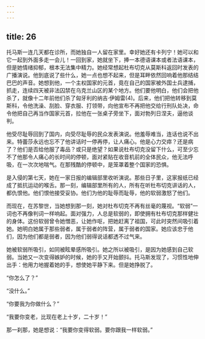 ```yaml
---
---
---
```

title: 26
---




托马斯一连几天都在诊所，而她独自一人留在家里。幸好她还有卡列宁！她可以和它一起到外面多走一会儿！一回到家，她就坐下，捧一本德语课本或者法语课本，但是她情绪抑郁，根本无法集中精力。她经常想起杜布切克从莫斯科返回时发表的广播演说。他到底说了些什么，她一点也想不起来，但是耳畔依然回响着他那结结巴巴的声音。她想到他，一个主权国家的元首，竟在自己的国家被外国士兵逮捕，抓走，连续四天被非法囚禁在乌克兰山区的某个地方。他们要他明白，他们会把他杀了，就像十二年前他们杀了匈牙利的纳吉·伊姆雷(4)。后来，他们把他转移到莫斯科，令他洗澡、刮脸、穿衣服、打领带，向他宣布不再把他交给行刑队处决，命令他把自己再当作国家元首，拉他在一张桌子旁坐下，面对勃列日涅夫，逼他谈判。

他受尽耻辱回到了国内，向受尽耻辱的民众发表演说。他羞辱难当，连话也说不出来。特蕾莎永远也忘不了他讲话时一停再停，让人痛心。他是心力交瘁？还是病了？他们是否给他服了毒品？或只是绝望？如果说杜布切克没留下什么，可至少忘不了他那令人痛心的长时间的停顿，面对紧贴在收音机前的全体民众，他无法呼吸，在一次次地喘气。在那残酷的停顿中，是笼罩着整个国家的恐惧。

是入侵的第七天，她在一家日报的编辑部里收听演说。那些日子里，这家报纸已经成了抵抗运动的喉舌。那一刻，编辑部里所有的人，所有在听杜布切克讲话的人，都仇恨他。他们恨他接受妥协。他们为他的耻辱而耻辱，他的软弱激怒了他们。

而现在，在苏黎世，当她想到那一刻，她对杜布切克不再有丝毫的蔑视。“软弱”一词也不再像判词一样响起。面对强力，人总是软弱的，即使拥有杜布切克那样健壮的身体。这份软弱曾令她憎恶，让她作呕，把她赶离了祖国，可此时突然间吸引着她。她明白她属于那些弱者，属于弱者的阵营，属于弱者的国家。她应该忠于他们，因为他们都是弱者，因为他们弱得说话都透不过气来。

她被软弱所吸引，如同被眩晕感所吸引。她之所以被吸引，是因为她感到自己软弱。当她又一次变得嫉妒的时候，她的手又开始颤抖。托马斯发现了，习惯性地伸出手：他用力地握着她的手，想使她平静下来。但是她挣脱了。

“你怎么了？”

“没什么。”

“你要我为你做什么？”

“我要你变老，比现在老上十岁，二十岁！”

那一刹那，她是想说：“我要你变得软弱。要你跟我一样软弱。”